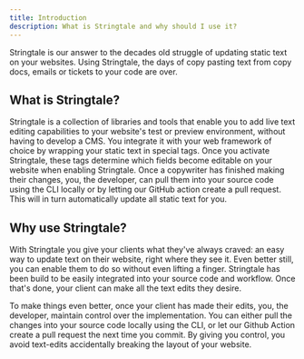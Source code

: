 ```yaml
---
title: Introduction
description: What is Stringtale and why should I use it?
---
```


Stringtale is our answer to the decades old struggle of updating static text on your websites.
Using Stringtale, the days of copy pasting text from copy docs, emails or tickets to your code are over.


## What is Stringtale?

Stringtale is a collection of libraries and tools that enable you to add live text editing capabilities to your
website's test or preview environment, without having to develop a CMS. You integrate it with your web framework
of choice by wrapping your static text in special tags. Once you activate Stringtale, these tags determine
which fields become editable on your website when enabling Stringtale. Once a copywriter has finished making their
changes, you, the developer, can pull them into your source code using the CLI locally or by letting our GitHub action
create a pull request. This will in turn automatically update all static text for you.

## Why use Stringtale?

With Stringtale you give your clients what they've always craved: an easy way to update text on their
website, right where they see it. Even better still, you can enable them to do so without even lifting
a finger. Stringtale has been build to be easily integrated into your source code and workflow. Once that's
done, your client can make all the text edits they desire.

To make things even better, once your client has made their edits, you, the developer, maintain control over
the implementation. You can either pull the changes into your source code locally using the CLI, or let our
Github Action create a pull request the next time you commit. By giving you control, you avoid text-edits
accidentally breaking the layout of your website.
